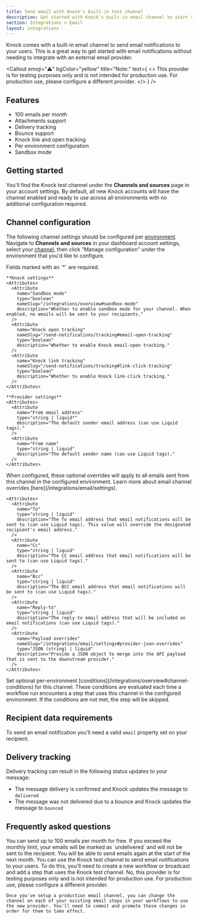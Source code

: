```yaml
---
title: Send email with Knock's built-in test channel
description: Get started with Knock's built-in email channel to start sending email notifications.
section: Integrations > Email
layout: integrations
---
```


Knock comes with a built-in email channel to send email notifications to your users. This is a great way to get started with email notifications without needing to integrate with an external email provider.

<Callout
  emoji="⚠️"
  bgColor="yellow"
  title="Note:"
  text={
    <>
      This provider is for testing purposes only and is not intended for
      production use. For production use, please configure a different provider.
    </>
  }
/>

## Features

- 100 emails per month
- Attachments support
- Delivery tracking
- Bounce support
- Knock link and open tracking
- Per environment configuration
- Sandbox mode

## Getting started

You'll find the Knock test channel under the **Channels and sources** page in your account settings. By default, all new Knock accounts will have the channel enabled and ready to use across all environments with no additional configuration required.

## Channel configuration

The following channel settings should be configured per [environment](/concepts/environments). Navigate to **Channels and sources** in your dashboard account settings, select your [channel](/concepts/channels), then click "Manage configuration" under the environment that you'd like to configure.

<AccordionGroup>
  <Accordion title="Settings">
    Fields marked with an `*` are required.
    
    **Knock settings**
    <Attributes>
      <Attribute
        name="Sandbox mode"
        type="boolean"
        nameSlug="/integrations/overview#sandbox-mode"
        description="Whether to enable sandbox mode for your channel. When enabled, no emails will be sent to your recipients."
      />
      <Attribute
        name="Knock open tracking"
        nameSlug="/send-notifications/tracking#email-open-tracking"
        type="boolean"
        description="Whether to enable Knock email-open tracking."
      />
      <Attribute
        name="Knock link tracking"
        nameSlug="/send-notifications/tracking#link-click-tracking"
        type="boolean"
        description="Whether to enable Knock link-click tracking."
      />
    </Attributes>

    **Provider settings**
    <Attributes>
      <Attribute
        name="From email address"
        type="string | liquid*"
        description="The default sender email address (can use Liquid tags)."
      />
      <Attribute
        name="From name"
        type="string | liquid"
        description="The default sender name (can use Liquid tags)."
      />
    </Attributes>

  </Accordion>
  <Accordion title="Overrides">
    When configured, these optional overrides will apply to all emails sent from this channel in the configured environment. Learn more about email channel overrides [here](/integrations/email/settings).
    
    <Attributes>
      <Attribute
        name="To"
        type="string | liquid"
        description="The To email address that email notifications will be sent to (can use Liquid tags). This value will override the designated recipient's email address."
      />
      <Attribute
        name="Cc"
        type="string | liquid"
        description="The CC email address that email notifications will be sent to (can use Liquid tags)."
      />
      <Attribute
        name="Bcc"
        type="string | liquid"
        description="The BCC email address that email notifications will be sent to (can use Liquid tags)."
      />
      <Attribute
        name="Reply-to"
        type="string | liquid"
        description="The reply-to email address that will be included on email notifications (can use Liquid tags)."
      />
      <Attribute
        name="Payload overrides"
        nameSlug="/integrations/email/settings#provider-json-overrides"
        type="JSON (string) | liquid"
        description="Provide a JSON object to merge into the API payload that is sent to the downstream provider."
      />
    </Attributes>
  </Accordion>
  <Accordion title="Conditions">
    Set optional per-environment [conditions](/integrations/overview#channel-conditions) for this channel. These conditions are evaluated each time a workflow run encounters a step that uses this channel in the configured environment. If the conditions are not met, the step will be skipped.
  </Accordion>
</AccordionGroup>

## Recipient data requirements

To send an email notification you'll need a valid `email` property set on your recipient.

## Delivery tracking

Delivery tracking can result in the following status updates to your message:

- The message delivery is confirmed and Knock updates the message to `delivered`
- The message was not delivered due to a bounce and Knock updates the message to `bounced`

## Frequently asked questions

<AccordionGroup>
  <Accordion title="What is the limit on the number of emails I can send?">
    You can send up to 100 emails per month for free.
  </Accordion>
  <Accordion title="What happens when I exceed the limit?">
    If you exceed the monthly limit, your emails will be marked as `undelivered`
    and will not be sent to the recipient. You will be able to send emails again
    at the start of the next month.
  </Accordion>
  <Accordion title="How do I use the Knock test channel?">
    You can use the Knock test channel to send email notifications to your
    users. To do this, you'll need to create a new workflow or broadcast and add
    a step that uses the Knock test channel.
  </Accordion>
  <Accordion title="Can I use this provider for production use?">
    No, this provider is for testing purposes only and is not intended for
    production use. For production use, please configure a different provider.

    Once you've setup a production email channel, you can change the channel on each of your existing email steps in your workflows to use the new provider. You'll need to commit and promote those changes in order for them to take effect.

  </Accordion>
</AccordionGroup>
